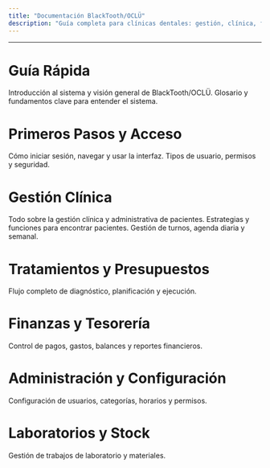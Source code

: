 ```yaml
---
title: "Documentación BlackTooth/OCLÜ"
description: "Guía completa para clínicas dentales: gestión, clínica, finanzas y más."
---
```

---


# Guía Rápida

<Columns cols={2}>
  <Card
    title="Bienvenida"
    icon="hand-wave"
    href="/01-bienvenida"
  >
    Introducción al sistema y visión general de BlackTooth/OCLÜ.
  </Card>
  <Card
    title="Conceptos Básicos"
    icon="book"
    href="/02-conceptos-basicos"
  >
    Glosario y fundamentos clave para entender el sistema.
  </Card>
</Columns>

# Primeros Pasos y Acceso

<Columns cols={2}>
  <Card
    title="Primeros Pasos"
    icon="footprints"
    href="/03-primeros-pasos"
  >
    Cómo iniciar sesión, navegar y usar la interfaz.
  </Card>
  <Card
    title="Roles y Permisos"
    icon="user-shield"
    href="/04-roles-permisos"
  >
    Tipos de usuario, permisos y seguridad.
  </Card>
</Columns>

# Gestión Clínica

<Columns cols={2}>
  <Card
    title="Pacientes: Visión General"
    icon="user-group"
    href="/05-pacientes-vision-general"
  >
    Todo sobre la gestión clínica y administrativa de pacientes.
  </Card>
  <Card
    title="Buscar y Listar Pacientes"
    icon="list"
    href="/06-pacientes-listar"
  >
    Estrategias y funciones para encontrar pacientes.
  </Card>
  <Card
    title="Agenda y Citas"
    icon="calendar-days"
    href="/07-agenda-vision-general"
  >
    Gestión de turnos, agenda diaria y semanal.
  </Card>
</Columns>

# Tratamientos y Presupuestos

<Columns cols={2}>
  <Card
    title="Presupuestos y Tratamientos"
    icon="file-invoice-dollar"
    href="/08-presupuestos-vision-general"
  >
    Flujo completo de diagnóstico, planificación y ejecución.
  </Card>
</Columns>

# Finanzas y Tesorería

<Columns cols={2}>
  <Card
    title="Tesorería y Cobros"
    icon="money-bill"
    href="/09-tesoreria-vision-general"
  >
    Control de pagos, gastos, balances y reportes financieros.
  </Card>
</Columns>

# Administración y Configuración

<Columns cols={2}>
  <Card
    title="Administración"
    icon="gear"
    href="/10-administracion-vision-general"
  >
    Configuración de usuarios, categorías, horarios y permisos.
  </Card>
</Columns>

# Laboratorios y Stock

<Columns cols={2}>
  <Card
    title="Laboratorios y Stock"
    icon="flask"
    href="/11-laboratorios-vision-general"
  >
    Gestión de trabajos de laboratorio y materiales.
  </Card>
</Columns>
